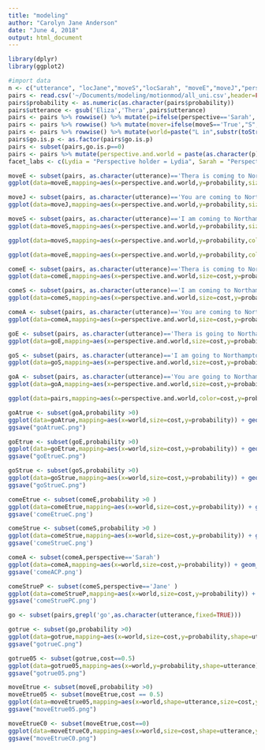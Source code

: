 ```yaml
---
title: "modeling"
author: "Carolyn Jane Anderson"
date: "June 4, 2018"
output: html_document
---
```


```r
library(dplyr)
library(ggplot2)
```

```r
#import data
n <- c("utterance", "locJane","moveS","locSarah", "moveE","moveJ","perspective","probability", "go.is.p","cost","dirWeight","pPrior")
pairs <- read.csv('~/Documents/modeling/motionmod/all_uni.csv',header=FALSE,col.names=n,comment.char = "#")
pairs$probability <- as.numeric(as.character(pairs$probability))
pairs$utterance <- gsub('Eliza','Thera',pairs$utterance)
pairs <- pairs %>% rowwise() %>% mutate(p=ifelse(perspective=='Sarah','Sarah','Lydia'))
pairs <- pairs %>% rowwise() %>% mutate(mover=ifelse(moveS=='True',"S",ifelse(moveE=='True',"T","L")))
pairs <- pairs %>% rowwise() %>% mutate(world=paste("L in",substr(toString(locJane),1,1),"\n S in",substr(toString(locSarah),1,1),"\n",toString(mover),"moving"))
pairs$go.is.p <- as.factor(pairs$go.is.p)
pairs <- subset(pairs,go.is.p==0)
pairs <- pairs %>% mutate(perspective.and.world = paste(as.character(p),paste("\n",as.character(world))))
facet_labs <- c(Lydia = "Perspective holder = Lydia", Sarah = "Perspective holder = Sarah")
```


```r
moveE <- subset(pairs, as.character(utterance)=='Thera is coming to Northampton' | as.character(utterance)=='Thera is going to Northampton')
ggplot(data=moveE,mapping=aes(x=perspective.and.world,y=probability,size=cost,color=utterance)) + geom_point()
```

```r
moveJ <- subset(pairs, as.character(utterance)=='You are coming to Northampton' | as.character(utterance)=='You are going to Northampton')
ggplot(data=moveJ,mapping=aes(x=perspective.and.world,y=probability,size=cost,color=utterance)) + geom_point()
```

```r
moveS <- subset(pairs, as.character(utterance)=='I am coming to Northampton' | as.character(utterance)=='I am going to Northampton')
ggplot(data=moveS,mapping=aes(x=perspective.and.world,y=probability,size=cost,color=utterance)) + geom_point()
```
```r
ggplot(data=moveS,mapping=aes(x=perspective.and.world,y=probability,color=utterance)) + geom_point()+ facet_wrap(~cost)
```
```r
ggplot(data=moveE,mapping=aes(x=perspective.and.world,y=probability,color=utterance)) + geom_point()+ facet_wrap(~cost)
```

```r
comeE <- subset(pairs, as.character(utterance)=='Thera is coming to Northampton')
ggplot(data=comeE,mapping=aes(x=perspective.and.world,size=cost,y=probability)) + geom_point()
```
```r
comeS <- subset(pairs, as.character(utterance)=='I am coming to Northampton')
ggplot(data=comeS,mapping=aes(x=perspective.and.world,size=cost,y=probability)) + geom_point()
```
```r
comeA <- subset(pairs, as.character(utterance)=='You are coming to Northampton')
ggplot(data=comeA,mapping=aes(x=perspective.and.world,size=cost,y=probability)) + geom_point()
```
```r
goE <- subset(pairs, as.character(utterance)=='Thera is going to Northampton')
ggplot(data=goE,mapping=aes(x=perspective.and.world,size=cost,y=probability)) + geom_point()
```
```r
goS <- subset(pairs, as.character(utterance)=='I am going to Northampton')
ggplot(data=goS,mapping=aes(x=perspective.and.world,size=cost,y=probability)) + geom_point()
```
```r
goA <- subset(pairs, as.character(utterance)=='You are going to Northampton')
ggplot(data=goA,mapping=aes(x=perspective.and.world,size=cost,y=probability)) + geom_point()
```
```r
ggplot(data=pairs,mapping=aes(x=perspective.and.world,color=cost,y=probability)) + geom_point() + facet_wrap(~utterance)
```
```r
goAtrue <- subset(goA,probability >0)
ggplot(data=goAtrue,mapping=aes(x=world,size=cost,y=probability)) + geom_point()+facet_wrap(~p,labeller=labeller(p = facet_labs))+ ggtitle("You are going to Northampton") + xlab("World") + ylab("Joint probability of perspective and world") + labs(size="Perspective cost")
ggsave("goAtrueC.png")
```
```r
goEtrue <- subset(goE,probability >0)
ggplot(data=goEtrue,mapping=aes(x=world,size=cost,y=probability)) + geom_point() +facet_wrap(~p,labeller=labeller(p = facet_labs)) + ggtitle("Thera is going to Northampton") + xlab("World") + ylab("Joint probability of perspective and world") + labs(size="Perspective cost")
ggsave("goEtrueC.png")
```
```r
goStrue <- subset(goS,probability >0)
ggplot(data=goStrue,mapping=aes(x=world,size=cost,y=probability)) + geom_point() +facet_wrap(~p,labeller=labeller(p = facet_labs)) + ggtitle("I am going to Northampton") + xlab("World") + ylab("Joint probability of perspective and world") + labs(size="Perspective cost")
ggsave("goStrueC.png")
```
```r
comeEtrue <- subset(comeE,probability >0 )
ggplot(data=comeEtrue,mapping=aes(x=world,size=cost,y=probability)) + geom_point()  +facet_wrap(~p,labeller=labeller(p = facet_labs))+ ggtitle("Thera is coming to Northampton") + xlab("World") + ylab("Joint probability of perspective and world") + labs(size="Perspective cost")
ggsave('comeEtrueC.png')
```
```r
comeStrue <- subset(comeS,probability >0 )
ggplot(data=comeStrue,mapping=aes(x=world,size=cost,y=probability)) + geom_point()+facet_wrap(~p,labeller=labeller(p = facet_labs))+ ggtitle("I am coming to Northampton") + xlab("World") + ylab("Joint probability of perspective and world") + labs(size="Perspective cost")
ggsave('comeStrueC.png')
```
```r
comeA <- subset(comeA,perspective=='Sarah')
ggplot(data=comeA,mapping=aes(x=world,size=cost,y=probability)) + geom_point()+facet_wrap(~p,labeller=labeller(p = facet_labs))+ ggtitle("You are coming to Northampton") + xlab("World") + ylab("Joint probability of perspective and world") + labs(size="Perspective cost")  + guides(size=FALSE)
ggsave('comeACP.png')
```

```r
comeStrueP <- subset(comeS,perspective=='Jane' )
ggplot(data=comeStrueP,mapping=aes(x=world,size=cost,y=probability)) + geom_point()+facet_wrap(~p,labeller=labeller(p = facet_labs))+ ggtitle("I am coming to Northampton") + xlab("World") + ylab("Joint probability of perspective and world") + labs(size="Perspective cost")  + guides(size=FALSE)
ggsave('comeStruePC.png')
```
```r
go <- subset(pairs,grepl('go',as.character(utterance,fixed=TRUE)))

gotrue <- subset(go,probability >0)
ggplot(data=gotrue,mapping=aes(x=world,size=cost,y=probability,shape=utterance)) + geom_point()+facet_wrap(~p,labeller=labeller(p = facet_labs)) + ggtitle("Go sentences") + xlab("World") + ylab("Joint probability of perspective and world") + labs(size="Perspective cost")
ggsave("gotrueC.png")
```
```r
gotrue05 <- subset(gotrue,cost==0.5)
ggplot(data=gotrue05,mapping=aes(x=world,y=probability,shape=utterance)) + geom_point() +facet_wrap(~p,labeller=labeller(p = facet_labs)) + ggtitle("Go sentences") + xlab("World") + ylab("Joint probability of perspective and world")
ggsave("gotrue05.png")
```

```r
moveEtrue <- subset(moveE,probability >0)
moveEtrue05 <- subset(moveEtrue,cost == 0.5)
ggplot(data=moveEtrue05,mapping=aes(x=world,shape=utterance,size=cost,y=probability)) + geom_point() +facet_wrap(~p,labeller=labeller(p = facet_labs)) + ggtitle("Thera is going/coming to Northampton") + xlab("World") + ylab("Joint probability of perspective and world") + labs(shape="Utterance") + guides(size=FALSE)
ggsave("moveEtrue05.png")
```
```r
moveEtrueC0 <- subset(moveEtrue,cost==0)
ggplot(data=moveEtrueC0,mapping=aes(x=world,size=cost,shape=utterance,y=probability)) + geom_point() +facet_wrap(~p,labeller=labeller(p = facet_labs)) + ggtitle("Thera is going/coming to Northampton") + xlab("World") + ylab("Joint probability of perspective and world") + labs(shape="Utterance",size="Cost") + guides(size=FALSE)
ggsave("moveEtrueC0.png")
```
